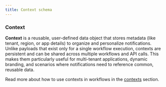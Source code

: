 ```yaml
---
title: Context schema
---
```


### Context

**Context** is a reusable, user-defined data object that stores metadata (like tenant, region, or app details) to organize and personalize notifications. Unlike payloads that exist only for a single workflow execution, contexts are persistent and can be shared across multiple workflows and API calls. 
This makes them particularly useful for multi-tenant applications, dynamic branding, and scenarios where notifications need to reference common, reusable data.


Read more about how to use contexts in workflows in the [contexts](/platform/workflow/contexts) section.


